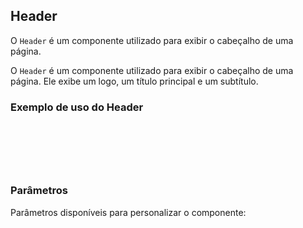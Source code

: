 
## Header

O `Header` é um componente utilizado para exibir o cabeçalho de uma página.

<Canvas of={HeaderStories.Primary} sourceState="hidden" />

<Meta title="components/Header" of={HeaderStories} />

O `Header` é um componente utilizado para exibir o cabeçalho de uma página. Ele exibe um logo, um título principal e um subtítulo.

### Exemplo de uso do Header

```jsx
<Header
  minText="WEBNARS EXCLUSIVOS"
  minTitle="Menos Conversinha"
  maxTitle="Mais Conversão"
/>
```

### Parâmetros

Parâmetros disponíveis para personalizar o componente:

<ArgTypes of={HeaderStories} />
